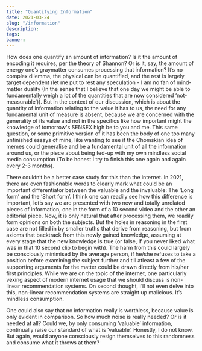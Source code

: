 ```yaml
---
title: "Quantifying Information"
date: 2021-03-24
slug: "/information"
description:
tags:
banner:
---
```


How does one quantify an amount of information? Is it the amount of encoding it requires, per the theory of Shannon? Or is it, say, the amount of energy one’s graymatter consumes processing that information? It’s no complex dilemma, the physical can be quantified, and the rest is largely target dependent (let me put to rest any speculation - I am no fan of mind-matter duality (In the sense that I believe that one day we might be able to fundamentally weigh a lot of the quantities that are now considered ‘not-measurable’)). But in the context of our discussion, which is about the quantity of information relating to the value it has to us, the need for any fundamental unit of measure is absent, because we are concerned with the generality of its value and not in the specifics like how important might the knowledge of tomorrow's SENSEX high be to you and me. This same question, or some primitive version of it has been the body of one too many unfinished essays of mine, like wanting to see if the Chomskian idea of memes could generalise and be a fundamental unit of all the information around us, or the piece about being fed-up with my own mindless social media consumption (To be honest I try to finish this one again and again every 2-3 months). 

There couldn’t be a better case study for this than the internet. In 2021, there are even fashionable words to clearly mark what could be an important differentiator between the valuable and the invaluable: The ‘Long form’ and the ‘Short form’. I think one can readily see how this difference is important, let’s say we are presented with two new and totally unrelated pieces of information, one in the form of a 10 second video and the other an editorial piece. Now, it is only natural that after processing them, we readily form opinions on both the subjects. But the holes in reasoning in the first case are not filled in by smaller truths that derive from reasoning, but from axioms that backtrack from this newly gained knowledge, assuming at every stage that the new knowledge is true (or false, if you never liked what was in that 10 second clip to begin with). The harm from this could largely be consciously minimised by the average person, if he/she refuses to take a position before examining the subject further and till atleast a few of the supporting arguments for the matter could be drawn directly from his/her first principles. While we are on the topic of the internet, one particularly vexing aspect of modern internet usage that we should discuss is non-linear recommendation systems. On second thought, I’ll not even delve into this, non-linear recommendation systems are straight up malicious. It’s mindless consumption. 

One could also say that no information really is worthless, because value is only evident in comparison. So how much noise is really needed? Or is it needed at all? Could we, by only consuming ‘valuable’ information, continually raise our standard of what is ‘valuable’. Honestly, I do not know. But again, would anyone consciously resign themselves to this randomness and consume what it throws at them? 
